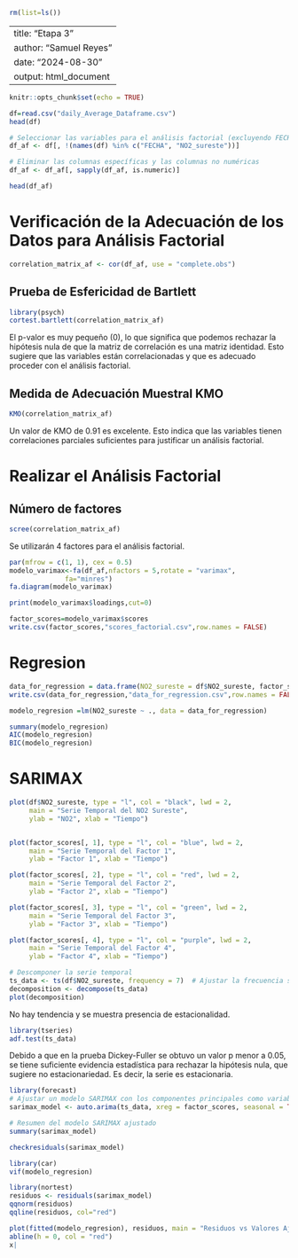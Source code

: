 ```{r}
rm(list=ls())
```

---
title: "Etapa 3"
author: "Samuel Reyes"
date: "2024-08-30"
output: html_document
---

```{r setup, include=FALSE}
knitr::opts_chunk$set(echo = TRUE)
```

```{r}
df=read.csv("daily_Average_Dataframe.csv")
head(df)

```

```{r}
# Seleccionar las variables para el análisis factorial (excluyendo FECHA y NO2_sureste)
df_af <- df[, !(names(df) %in% c("FECHA", "NO2_sureste"))]

# Eliminar las columnas específicas y las columnas no numéricas
df_af <- df_af[, sapply(df_af, is.numeric)]

head(df_af)

```

# Verificación de la Adecuación de los Datos para Análisis Factorial

```{r}
correlation_matrix_af <- cor(df_af, use = "complete.obs")
```

## Prueba de Esfericidad de Bartlett

```{r}
library(psych)
cortest.bartlett(correlation_matrix_af)
```

El p-valor es muy pequeño (0), lo que significa que podemos rechazar la hipótesis nula de que la matriz de correlación es una matriz identidad. Esto sugiere que las variables están correlacionadas y que es adecuado proceder con el análisis factorial.

## Medida de Adecuación Muestral KMO

```{r}
KMO(correlation_matrix_af)
```

Un valor de KMO de 0.91 es excelente. Esto indica que las variables tienen correlaciones parciales suficientes para justificar un análisis factorial.

# Realizar el Análisis Factorial

## Número de factores

```{r}
scree(correlation_matrix_af)
```

Se utilizarán 4 factores para el análisis factorial.

```{r}
par(mfrow = c(1, 1), cex = 0.5)  
modelo_varimax<-fa(df_af,nfactors = 5,rotate = "varimax",
              fa="minres")
fa.diagram(modelo_varimax)

```

```{r}
print(modelo_varimax$loadings,cut=0) 

```

```{r}
factor_scores=modelo_varimax$scores
write.csv(factor_scores,"scores_factorial.csv",row.names = FALSE)
```

# Regresion

```{r}
data_for_regression = data.frame(NO2_sureste = df$NO2_sureste, factor_scores)
write.csv(data_for_regression,"data_for_regression.csv",row.names = FALSE)

modelo_regresion =lm(NO2_sureste ~ ., data = data_for_regression)

summary(modelo_regresion)
AIC(modelo_regresion)
BIC(modelo_regresion)

```

# SARIMAX

```{r}
plot(df$NO2_sureste, type = "l", col = "black", lwd = 2, 
     main = "Serie Temporal del NO2 Sureste", 
     ylab = "NO2", xlab = "Tiempo")


plot(factor_scores[, 1], type = "l", col = "blue", lwd = 2, 
     main = "Serie Temporal del Factor 1", 
     ylab = "Factor 1", xlab = "Tiempo")

plot(factor_scores[, 2], type = "l", col = "red", lwd = 2, 
     main = "Serie Temporal del Factor 2", 
     ylab = "Factor 2", xlab = "Tiempo")

plot(factor_scores[, 3], type = "l", col = "green", lwd = 2, 
     main = "Serie Temporal del Factor 3", 
     ylab = "Factor 3", xlab = "Tiempo")

plot(factor_scores[, 4], type = "l", col = "purple", lwd = 2, 
     main = "Serie Temporal del Factor 4", 
     ylab = "Factor 4", xlab = "Tiempo")

```

```{r}
# Descomponer la serie temporal
ts_data <- ts(df$NO2_sureste, frequency = 7)  # Ajustar la frecuencia según la periodicidad esperada
decomposition <- decompose(ts_data)
plot(decomposition)

```

No hay tendencia y se muestra presencia de estacionalidad.

```{r}
library(tseries)
adf.test(ts_data)

```

Debido a que en la prueba Dickey-Fuller se obtuvo un valor p menor a 0.05, se tiene suficiente evidencia estadística para rechazar la hipótesis nula, que sugiere no estacionariedad. Es decir, la serie es estacionaria.

```{r}
library(forecast)
# Ajustar un modelo SARIMAX con los componentes principales como variables exógenas
sarimax_model <- auto.arima(ts_data, xreg = factor_scores, seasonal = TRUE)

# Resumen del modelo SARIMAX ajustado
summary(sarimax_model)

```

```{r}
checkresiduals(sarimax_model)

```
```{r}
library(car)
vif(modelo_regresion)

```

```{r}
library(nortest)
residuos <- residuals(sarimax_model)
qqnorm(residuos)
qqline(residuos, col="red")

```


```{r}
plot(fitted(modelo_regresion), residuos, main = "Residuos vs Valores Ajustados")
abline(h = 0, col = "red")
x|
```
